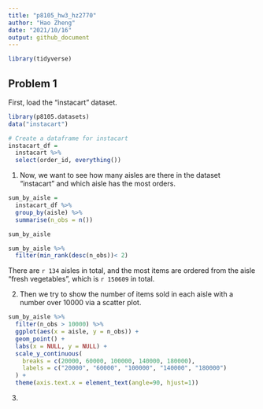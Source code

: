 ```yaml
---
title: "p8105_hw3_hz2770"
author: "Hao Zheng"
date: "2021/10/16"
output: github_document
---
```

```r
library(tidyverse)
```


## Problem 1

First, load the "instacart" dataset.
```r
library(p8105.datasets)
data("instacart")

# Create a dataframe for instacart
instacart_df = 
  instacart %>% 
  select(order_id, everything())
```

1) Now, we want to see how many aisles are there in the dataset "instacart" and which aisle has the most orders.

```r
sum_by_aisle = 
  instacart_df %>% 
  group_by(aisle) %>% 
  summarise(n_obs = n())

sum_by_aisle

sum_by_aisle %>% 
  filter(min_rank(desc(n_obs))< 2)
```

There are `r 134` aisles in total, and the most items are ordered from the aisle "fresh vegetables", which is `r 150609` in total.



2) Then we try to show the number of items sold in each aisle with a number over 10000 via a scatter plot.
```r
sum_by_aisle %>% 
  filter(n_obs > 10000) %>%
  ggplot(aes(x = aisle, y = n_obs)) +
  geom_point() +
  labs(x = NULL, y = NULL) +
  scale_y_continuous(
    breaks = c(20000, 60000, 100000, 140000, 180000),
    labels = c("20000", "60000", "100000", "140000", "180000")
  ) +
  theme(axis.text.x = element_text(angle=90, hjust=1))
```

3) 